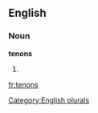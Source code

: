 ==English==

===Noun===
'''tenons'''

# {{plural of|[[tenon]]}}

[[Category:English plurals]]

[[fr:tenons]]